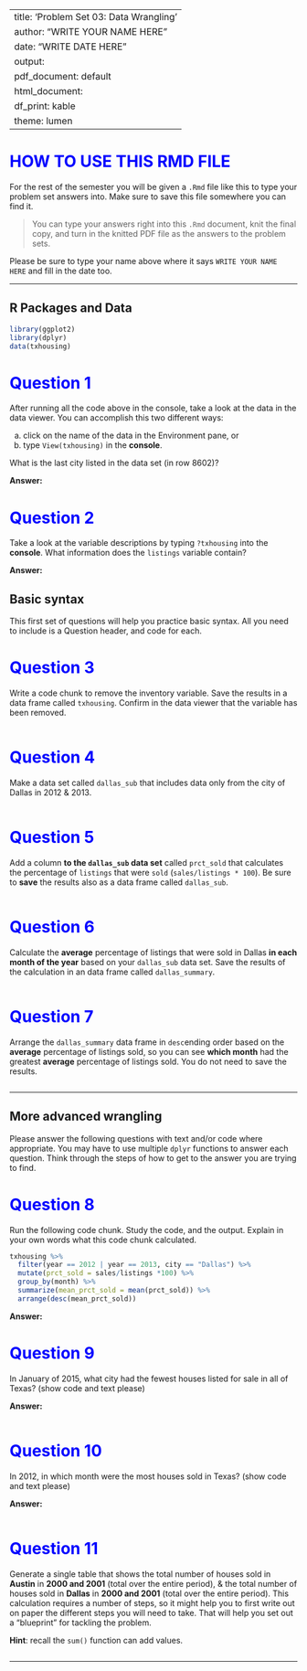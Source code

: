 
---
title: 'Problem Set 03: Data Wrangling'
author: "WRITE YOUR NAME HERE"
date: "WRITE DATE HERE"
output:
  pdf_document: default
  html_document:
    df_print: kable
    theme: lumen
---


# HOW TO USE THIS RMD FILE
For the rest of the semester you will be given a `.Rmd` file like this to type your problem set answers into. Make sure to save this file somewhere you can find it. 

> You can type your answers right into this `.Rmd` document, knit the final copy, and turn in the knitted PDF file as the answers to the problem sets. 

Please be sure to type your name above where it says `WRITE YOUR NAME HERE` and fill in the date too. 

***

## R Packages and Data
```r
library(ggplot2)
library(dplyr)
data(txhousing)
```

# Question 1
After running all the code above in the console, take a look at the data in the data viewer. You can accomplish this two different ways:

a) click on the name of the data in the Environment pane, or
b) type `View(txhousing)` in the **console**.

What is the last city listed in the data set (in row 8602)?

**Answer:**

# Question 2
Take a look at the variable descriptions by typing `?txhousing` into the **console**. What information does the `listings` variable contain?

**Answer:**


## Basic syntax
This first set of questions will help you practice basic syntax. All you need to include is a Question header, and code for each. 

# Question 3
Write a code chunk to remove the inventory variable. Save the results in a data frame called `txhousing`. Confirm in the data viewer that the variable has been removed. 

```r

```

# Question 4
Make a data set called `dallas_sub` that includes data only from the city of Dallas in 2012 & 2013. 

```r

```

# Question 5
Add a column **to the `dallas_sub` data set** called `prct_sold` that calculates the percentage of `listings` that were `sold` (`sales/listings * 100`). Be sure to **save** the results also as a data frame called `dallas_sub`. 

```r

```

# Question 6
Calculate the **average** percentage of listings that were sold in Dallas **in each month of the year** based on your `dallas_sub` data set. Save the results of the calculation in an data frame called `dallas_summary`. 

```r

```

# Question 7
Arrange the `dallas_summary` data frame in `desc`ending order based on the **average** percentage of listings sold, so you can see **which month** had the greatest **average** percentage of listings sold.  You do not need to save the results.

```r

```

***
## More advanced wrangling

Please answer the following questions with text and/or code where appropriate. You may have to use multiple `dplyr` functions to answer each question. Think through the steps of how to get to the answer you are trying to find. 

# Question 8
Run the following code chunk. Study the code, and the output. Explain in your own words what this code chunk calculated. 
```r
txhousing %>% 
  filter(year == 2012 | year == 2013, city == "Dallas") %>%
  mutate(prct_sold = sales/listings *100) %>%
  group_by(month) %>%
  summarize(mean_prct_sold = mean(prct_sold)) %>% 
  arrange(desc(mean_prct_sold))
```


**Answer:** 

# Question 9
In January of 2015, what city had the fewest houses listed for sale in all of Texas? (show code and text please)

**Answer:**

```r

```

# Question 10
In 2012, in which month were the most houses sold in Texas? (show code and text please)

**Answer: **

```r

```

# Question 11
Generate a single table that shows the total number of houses sold in **Austin** in **2000 and 2001** (total over the entire period), & the total number of houses sold in **Dallas** in **2000 and 2001** (total over the entire period). This calculation requires a number of steps, so it might help you to first write out on paper the different steps you will need to take. That will help you set out a "blueprint" for tackling the problem.

**Hint**: recall the `sum()` function can add values. 

```r

```

***
[//]: (students- please do not delete anything below this line!) 

<style type="text/css">
h1 { /* Header 1 */
  color: Blue;
}}
</style>
